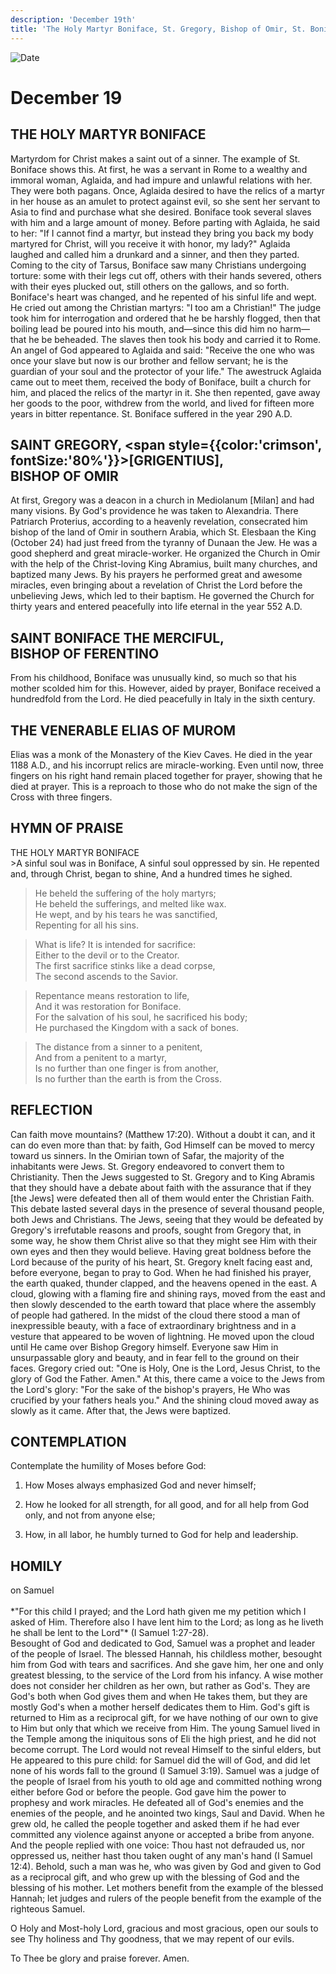 ```yaml
---
description: 'December 19th'
title: 'The Holy Martyr Boniface, St. Gregory, Bishop of Omir, St. Boniface the Merciful, Bishop of Ferentino, Venerable Elias of Murom'
---
```


<CustomPaginator />
<RunningHead />

<Image src="/title-imprint.png" height={68} width={50} alt="Date" className="title-imprint"/>

# <div id="date">December <Image className="four-dot" src="/four-dot.png" height={15} width={15} alt="" />19</div>

## THE HOLY MARTYR BONIFACE

Martyrdom for Christ makes a saint out of a sinner. The example of St. Boniface shows this. At first, he was a servant in Rome to a wealthy and immoral woman, Aglaida, and had impure and unlawful relations with her. They were both pagans. Once, Aglaida desired to have the relics of a martyr in her house as an amulet to protect against evil, so she sent her servant to Asia to find and purchase what she desired. Boniface took several slaves with him and a large amount of money. Before parting with Aglaida, he said to her: "If I cannot find a martyr, but instead they bring you back my body martyred for Christ, will you receive it with honor, my lady?" Aglaida laughed and called him a drunkard and a sinner, and then they parted. Coming to the city of Tarsus, Boniface saw many Christians undergoing torture: some with their legs cut off, others with their hands severed, others with their eyes plucked out, still others on the gallows, and so forth. Boniface's heart was changed, and he repented of his sinful life and wept. He cried out among the Christian martyrs: "I too am a Christian!" The judge took him for interrogation and ordered that he be harshly flogged, then that boiling lead be poured into his mouth, and—since this did him no harm—that he be beheaded. The slaves then took his body and carried it to Rome. An angel of God appeared to Aglaida and said: "Receive the one who was once your slave but now is our brother and fellow servant; he is the guardian of your soul and the protector of your life." The awestruck Aglaida came out to meet them, received the body of Boniface, built a church for him, and placed the relics of the martyr in it. She then repented, gave away her goods to the poor, withdrew from the world, and lived for fifteen more years in bitter repentance. St. Boniface suffered in the year 290 A.D.

## SAINT GREGORY, <span style={{color:'crimson', fontSize:'80%'}}>[GRIGENTIUS]</span>,<br />BISHOP OF OMIR

At first, Gregory was a deacon in a church in Mediolanum [Milan] and had many visions. By God's providence he was taken to Alexandria. There Patriarch Proterius, according to a heavenly revelation, consecrated him bishop of the land of Omir in southern Arabia, which St. Elesbaan the King (October 24) had just freed from the tyranny of Dunaan the Jew. He was a good shepherd and great miracle-worker. He organized the Church in Omir with the help of the Christ-loving King Abramius, built many churches, and baptized many Jews. By his prayers he performed great and awesome miracles, even bringing about a revelation of Christ the Lord before the unbelieving Jews, which led to their baptism. He governed the Church for thirty years and entered peacefully into life eternal in the year 552 A.D.

## SAINT BONIFACE THE MERCIFUL,<br />BISHOP OF FERENTINO

From his childhood, Boniface was unusually kind, so much so that his mother scolded him for this. However, aided by prayer, Boniface received a hundredfold from the Lord. He died peacefully in Italy in the sixth century.

## THE VENERABLE ELIAS OF MUROM

Elias was a monk of the Monastery of the Kiev Caves. He died in the year 1188 A.D., and his incorrupt relics are miracle-working. Even until now, three fingers on his right hand remain placed together for prayer, showing that he died at prayer. This is a reproach to those who do not make the sign of the Cross with three fingers.


## HYMN OF PRAISE
<div style={{textAlign:'center', color:'crimson', fontWeight:'bold'}}>
THE HOLY MARTYR BONIFACE
</div>
>A sinful soul was in Boniface,  
A sinful soul oppressed by sin.  
He repented and, through Christ, began to shine,  
And a hundred times he sighed.  
  
>He beheld the suffering of the holy martyrs;  
He beheld the sufferings, and melted like wax.  
He wept, and by his tears he was sanctified,  
Repenting for all his sins.  
  
>What is life? It is intended for sacrifice:  
Either to the devil or to the Creator.  
The first sacrifice stinks like a dead corpse,  
The second ascends to the Savior.  
  
>Repentance means restoration to life,  
And it was restoration for Boniface.  
For the salvation of his soul, he sacrificed his body;  
He purchased the Kingdom with a sack of bones.  
  
>The distance from a sinner to a penitent,  
And from a penitent to a martyr,  
Is no further than one finger is from another,  
Is no further than the earth is from the Cross.  


## REFLECTION

Can faith move mountains? (Matthew 17:20). Without a doubt it can, and it can do even more than that: by faith, God Himself can be moved to mercy toward us sinners. In the Omirian town of Safar, the majority of the inhabitants were Jews. St. Gregory endeavored to convert them to Christianity. Then the Jews suggested to St. Gregory and to King Abramis that they should have a debate about faith with the assurance that if they [the Jews] were defeated then all of them would enter the Christian Faith. This debate lasted several days in the presence of several thousand people, both Jews and Christians. The Jews, seeing that they would be defeated by Gregory's irrefutable reasons and proofs, sought from Gregory that, in some way, he show them Christ alive so that they might see Him with their own eyes and then they would believe. Having great boldness before the Lord because of the purity of his heart, St. Gregory knelt facing east and, before everyone, began to pray to God. When he had finished his prayer, the earth quaked, thunder clapped, and the heavens opened in the east. A cloud, glowing with a flaming fire and shining rays, moved from the east and then slowly descended to the earth toward that place where the assembly of people had gathered. In the midst of the cloud there stood a man of inexpressible beauty, with a face of extraordinary brightness and in a vesture that appeared to be woven of lightning. He moved upon the cloud until He came over Bishop Gregory himself. Everyone saw Him in unsurpassable glory and beauty, and in fear fell to the ground on their faces. Gregory cried out: "One is Holy, One is the Lord, Jesus Christ, to the glory of God the Father. Amen." At this, there came a voice to the Jews from the Lord's glory: "For the sake of the bishop's prayers, He Who was crucified by your fathers heals you." And the shining cloud moved away as slowly as it came. After that, the Jews were baptized.


## CONTEMPLATION

Contemplate the humility of Moses before God:

1. How Moses always emphasized God and never himself;

2. How he looked for all strength, for all good, and for all help from God only, and not from anyone else;

3. How, in all labor, he humbly turned to God for help and leadership.


## HOMILY
<div style={{textAlign:'center', color:'crimson', fontWeight:'bold'}}>
on Samuel
</div>
<br />
<div style={{textAlign:'right'}}>
*"For this child I prayed; and the Lord hath given me my petition which I asked of Him. Therefore also I have lent him to the Lord; as long as he liveth he shall be lent to the Lord"* (I Samuel 1:27-28).
</div>
Besought of God and dedicated to God, Samuel was a prophet and leader of the people of Israel. The blessed Hannah, his childless mother, besought him from God with tears and sacrifices. And she gave him, her one and only greatest blessing, to the service of the Lord from his infancy. A wise mother does not consider her children as her own, but rather as God's. They are God's both when God gives them and when He takes them, but they are mostly God's when a mother herself dedicates them to Him. God's gift is returned to Him as a reciprocal gift, for we have nothing of our own to give to Him but only that which we receive from Him. The young Samuel lived in the Temple among the iniquitous sons of Eli the high priest, and he did not become corrupt. The Lord would not reveal Himself to the sinful elders, but He appeared to this pure child: for Samuel did the will of God, and did let none of his words fall to the ground (I Samuel 3:19). Samuel was a judge of the people of Israel from his youth to old age and committed nothing wrong either before God or before the people. God gave him the power to prophesy and work miracles. He defeated all of God's enemies and the enemies of the people, and he anointed two kings, Saul and David. When he grew old, he called the people together and asked them if he had ever committed any violence against anyone or accepted a bribe from anyone. And the people replied with one voice: Thou hast not defrauded us, nor oppressed us, neither hast thou taken ought of any man's hand (I Samuel 12:4). Behold, such a man was he, who was given by God and given to God as a reciprocal gift, and who grew up with the blessing of God and the blessing of his mother. Let mothers benefit from the example of the blessed Hannah; let judges and rulers of the people benefit from the example of the righteous Samuel. 

O Holy and Most-holy Lord, gracious and most gracious, open our souls to see Thy holiness and Thy goodness, that we may repent of our evils.

To Thee be glory and praise forever. Amen.

